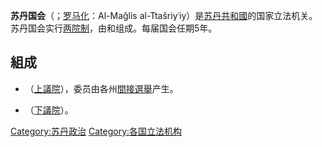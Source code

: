 {{unreferenced|time=2018-01-30T05:58:59+00:00}}
{{Infobox legislature
 | name               =蘇丹國會
 | coa_pic            = Emblem of Sudan.svg
 | coa_res            = 
 | session_room       = 
 | session_res        = 
 | house_type         = [[兩院制|兩院制]]
 | body               = 
 | houses             = {{link-en|州委员会 (苏丹)|Council of States (Sudan)|州委员会}}（[[上議院|上議院]]）<br>{{link-en|国民议会 (蘇丹)|National Assembly of Sudan|國民議會}}（下議院）
 | leader1_type       = 發言人
 | leader1            = 
 | party1             = 
 | election1          = 
 | leader2_type       = 
 | leader2            = 
 | party2             = 
 | election2          = 
 | members            = 
 | house1             = {{link-en|国民议会 (蘇丹)|National Assembly of Sudan|國民議會}}（下議院）
 | house2             = {{link-en|州委员会 (苏丹)|Council of States (Sudan)|州委员会}}（[[上議院|上議院]]）
 | structure1         = 
 | structure1_res     = 
 | structure2         = 
 | structure2_res     = 
 | political_groups1  =
 | last_election1     = 
 | last_election2     = 
 | meeting_place      = {{SUD}}[[喀土穆|喀土穆]]
 | website            = {{URL|www.parliament.gov.sd}}
}}
'''苏丹国会'''（{{lang-ar|المجلس التشريعي السوداني}}；[[罗马化|罗马化]]：Al-Maǧlis al-Ttašriyʿiy）是[[苏丹共和國|苏丹共和國]]的国家立法机关。苏丹国会实行[[两院制|两院制]]，由{{link-en|州委员会 (苏丹)|Council of States (Sudan)|州委员会}}和{{link-en|国民议会 (蘇丹)|National Assembly of Sudan|國民議會}}组成。每届国会任期5年。

==組成==
*{{link-en|州委员会 (苏丹)|Council of States (Sudan)|州委员会}}（[[上議院|上議院]]），委员由各州[[間接選舉|間接選舉]]产生。
*{{link-en|国民议会 (蘇丹)|National Assembly of Sudan|國民議會}}（[[下議院|下議院]]）。

{{非洲题目|议会}}
{{蘇丹小作品}}

[[Category:苏丹政治|Category:苏丹政治]]
[[Category:各国立法机构|Category:各国立法机构]]